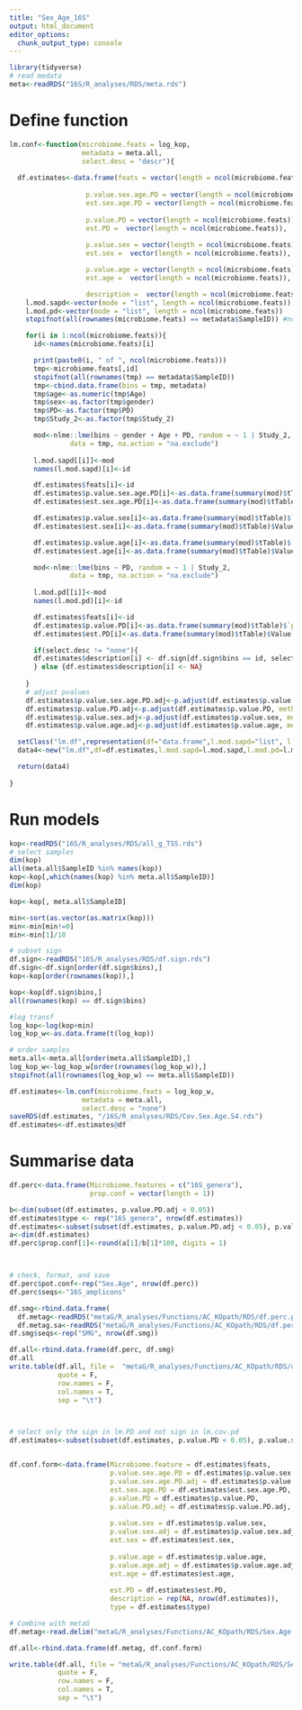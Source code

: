 ```yaml
---
title: "Sex_Age_16S"
output: html_document
editor_options: 
  chunk_output_type: console
---
```


```r
library(tidyverse)
# read medata
meta<-readRDS("16S/R_analyses/RDS/meta.rds")
```


# Define function
```r
lm.conf<-function(microbiome.feats = log_kop,
                  metadata = meta.all,
                  select.desc = "descr"){
    
  df.estimates<-data.frame(feats = vector(length = ncol(microbiome.feats)),
                   
                   p.value.sex.age.PD = vector(length = ncol(microbiome.feats)),
                   est.sex.age.PD = vector(length = ncol(microbiome.feats)),
                  
                   p.value.PD = vector(length = ncol(microbiome.feats)),
                   est.PD =  vector(length = ncol(microbiome.feats)),
                   
                   p.value.sex = vector(length = ncol(microbiome.feats)),
                   est.sex =  vector(length = ncol(microbiome.feats)),

                   p.value.age = vector(length = ncol(microbiome.feats)),
                   est.age =  vector(length = ncol(microbiome.feats)),

                   description =  vector(length = ncol(microbiome.feats)))
    l.mod.sapd<-vector(mode = "list", length = ncol(microbiome.feats))
    l.mod.pd<-vector(mode = "list", length = ncol(microbiome.feats))
    stopifnot(all(rownames(microbiome.feats) == metadata$SampleID)) #note this was adjusted in may 24

    for(i in 1:ncol(microbiome.feats)){
      id<-names(microbiome.feats)[i]

      print(paste0(i, " of ", ncol(microbiome.feats)))
      tmp<-microbiome.feats[,id]
      stopifnot(all(rownames(tmp) == metadata$SampleID))
      tmp<-cbind.data.frame(bins = tmp, metadata)
      tmp$age<-as.numeric(tmp$Age)
      tmp$sex<-as.factor(tmp$gender)
      tmp$PD<-as.factor(tmp$PD)
      tmp$Study_2<-as.factor(tmp$Study_2)

      mod<-nlme::lme(bins ~ gender + Age + PD, random = ~ 1 | Study_2,
               data = tmp, na.action = "na.exclude")
      
      l.mod.sapd[[i]]<-mod
      names(l.mod.sapd)[i]<-id

      df.estimates$feats[i]<-id
      df.estimates$p.value.sex.age.PD[i]<-as.data.frame(summary(mod)$tTable)$`p-value`[4]
      df.estimates$est.sex.age.PD[i]<-as.data.frame(summary(mod)$tTable)$Value[4]

      df.estimates$p.value.sex[i]<-as.data.frame(summary(mod)$tTable)$`p-value`[2]
      df.estimates$est.sex[i]<-as.data.frame(summary(mod)$tTable)$Value[2]

      df.estimates$p.value.age[i]<-as.data.frame(summary(mod)$tTable)$`p-value`[3]
      df.estimates$est.age[i]<-as.data.frame(summary(mod)$tTable)$Value[3]

      mod<-nlme::lme(bins ~ PD, random = ~ 1 | Study_2,
               data = tmp, na.action = "na.exclude")
      
      l.mod.pd[[i]]<-mod
      names(l.mod.pd)[i]<-id

      df.estimates$feats[i]<-id
      df.estimates$p.value.PD[i]<-as.data.frame(summary(mod)$tTable)$`p-value`[2]
      df.estimates$est.PD[i]<-as.data.frame(summary(mod)$tTable)$Value[2]

      if(select.desc != "none"){
      df.estimates$description[i] <- df.sign[df.sign$bins == id, select.desc]
      } else {df.estimates$description[i] <- NA}
      
    }
    # adjust pvalues
    df.estimates$p.value.sex.age.PD.adj<-p.adjust(df.estimates$p.value.sex.age.PD, method = "fdr")
    df.estimates$p.value.PD.adj<-p.adjust(df.estimates$p.value.PD, method = "fdr")
    df.estimates$p.value.sex.adj<-p.adjust(df.estimates$p.value.sex, method = "fdr")
    df.estimates$p.value.age.adj<-p.adjust(df.estimates$p.value.age, method = "fdr")

  setClass("lm.df",representation(df="data.frame",l.mod.sapd="list", l.mod.pd="list"))
  data4<-new("lm.df",df=df.estimates,l.mod.sapd=l.mod.sapd,l.mod.pd=l.mod.pd)

  return(data4)
  
}

```

# Run models
```r
kop<-readRDS("16S/R_analyses/RDS/all_g_TSS.rds")
# select samples
dim(kop)
all(meta.all$SampleID %in% names(kop))
kop<-kop[,which(names(kop) %in% meta.all$SampleID)]
dim(kop)

kop<-kop[, meta.all$SampleID]

min<-sort(as.vector(as.matrix(kop)))
min<-min[min!=0]
min<-min[1]/10

# subset sign
df.sign<-readRDS("16S/R_analyses/RDS/df.sign.rds")
df.sign<-df.sign[order(df.sign$bins),]
kop<-kop[order(rownames(kop)),]

kop<-kop[df.sign$bins,]
all(rownames(kop) == df.sign$bins)

#log transf
log_kop<-log(kop+min)
log_kop_w<-as.data.frame(t(log_kop))

# order samples
meta.all<-meta.all[order(meta.all$SampleID),]
log_kop_w<-log_kop_w[order(rownames(log_kop_w)),]
stopifnot(all(rownames(log_kop_w) == meta.all$SampleID))

df.estimates<-lm.conf(microbiome.feats = log_kop_w,
                  metadata = meta.all,
                  select.desc = "none") 
saveRDS(df.estimates, "/16S/R_analyses/RDS/Cov.Sex.Age.S4.rds")
df.estimates<-df.estimates@df
```

# Summarise data
```r
df.perc<-data.frame(Microbiome.features = c("16S_genera"),
                    prop.conf = vector(length = 1))

b<-dim(subset(df.estimates, p.value.PD.adj < 0.05))
df.estimates$type <- rep("16S_genera", nrow(df.estimates))
df.estimates<-subset(subset(df.estimates, p.value.PD.adj < 0.05), p.value.sex.age.PD.adj >= 0.05)
a<-dim(df.estimates)
df.perc$prop.conf[1]<-round(a[1]/b[1]*100, digits = 1)



# check, format, and save
df.perc$pot.conf<-rep("Sex.Age", nrow(df.perc))
df.perc$seqs<-"16S_amplicons"

df.smg<-rbind.data.frame(
  df.metag<-readRDS("metaG/R_analyses/Functions/AC_KOpath/RDS/df.perc.pd.drugs_other.meds.rds"),
  df.metag.sa<-readRDS("metaG/R_analyses/Functions/AC_KOpath/RDS/df.perc.pd.SexAge_bedarf.rds"))
df.smg$seqs<-rep("SMG", nrow(df.smg))

df.all<-rbind.data.frame(df.perc, df.smg)
df.all
write.table(df.all, file =  "metaG/R_analyses/Functions/AC_KOpath/RDS/df.perc.pd.all.16SSmg.txt", 
            quote = F, 
            row.names = F, 
            col.names = T, 
            sep = "\t")



# select only the sign in lm.PD and not sign in lm.cov.pd
df.estimates<-subset(subset(df.estimates, p.value.PD < 0.05), p.value.sex.age.PD.adj  >= 0.05)


df.conf.form<-data.frame(Microbiome.feature = df.estimates$feats,
                         p.value.sex.age.PD = df.estimates$p.value.sex.age.PD,
                         p.value.sex.age.PD.adj = df.estimates$p.value.sex.age.PD.adj,
                         est.sex.age.PD = df.estimates$est.sex.age.PD,
                         p.value.PD = df.estimates$p.value.PD,
                         p.value.PD.adj = df.estimates$p.value.PD.adj,
                         
                         p.value.sex = df.estimates$p.value.sex,
                         p.value.sex.adj = df.estimates$p.value.sex.adj,
                         est.sex = df.estimates$est.sex,
                       
                         p.value.age = df.estimates$p.value.age,
                         p.value.age.adj = df.estimates$p.value.age.adj,
                         est.age = df.estimates$est.age,
                   
                         est.PD = df.estimates$est.PD,
                         description = rep(NA, nrow(df.estimates)),
                         type = df.estimates$type)

# Combine with metaG
df.metag<-read.delim("metaG/R_analyses/Functions/AC_KOpath/RDS/Sex.Age.conf.tab_bedarf.txt", header = T)

df.all<-rbind.data.frame(df.metag, df.conf.form)

write.table(df.all, file = "metaG/R_analyses/Functions/AC_KOpath/RDS/Sex.Age.conf.tab_16S_SMG.txt", 
            quote = F, 
            row.names = F, 
            col.names = T, 
            sep = "\t")

```
